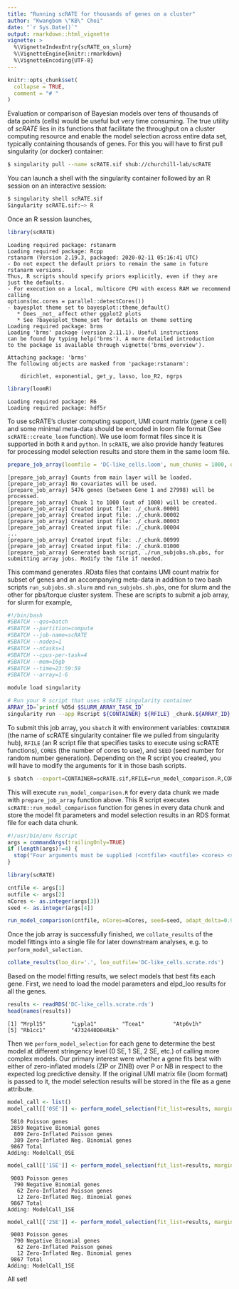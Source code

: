 ```yaml
---
title: "Running scRATE for thousands of genes on a cluster"
author: "Kwangbom \"KB\" Choi"
date: "`r Sys.Date()`"
output: rmarkdown::html_vignette
vignette: >
  %\VignetteIndexEntry{scRATE_on_slurm}
  %\VignetteEngine{knitr::rmarkdown}
  %\VignetteEncoding{UTF-8}
---
```


```r
knitr::opts_chunk$set(
  collapse = TRUE,
  comment = "# "
)
```

Evaluation or comparison of Bayesian models over tens of thousands of data points (cells) would be useful but very time consuming. The true utility of *scRATE* lies in its functions that facilitate the throughput on a cluster computing resource and enable the model selection across entire data set, typically containing thousands of genes. For this you will have to first pull singularity (or docker) container:

```bash
$ singularity pull --name scRATE.sif shub://churchill-lab/scRATE
```

You can launch a shell with the singularity container followed by an R session on an interactive session:

```bash
$ singularity shell scRATE.sif
Singularity scRATE.sif:~> R
```

Once an R session launches,

```r
library(scRATE)
```
```
Loading required package: rstanarm
Loading required package: Rcpp
rstanarm (Version 2.19.3, packaged: 2020-02-11 05:16:41 UTC)
- Do not expect the default priors to remain the same in future rstanarm versions.
Thus, R scripts should specify priors explicitly, even if they are just the defaults.
- For execution on a local, multicore CPU with excess RAM we recommend calling
options(mc.cores = parallel::detectCores())
- bayesplot theme set to bayesplot::theme_default()
   * Does _not_ affect other ggplot2 plots
   * See ?bayesplot_theme_set for details on theme setting
Loading required package: brms
Loading 'brms' package (version 2.11.1). Useful instructions
can be found by typing help('brms'). A more detailed introduction
to the package is available through vignette('brms_overview').

Attaching package: 'brms'
The following objects are masked from 'package:rstanarm':

    dirichlet, exponential, get_y, lasso, loo_R2, ngrps
```

```r
library(loomR)
```
```
Loading required package: R6
Loading required package: hdf5r
```
To use scRATE's cluster computing support, UMI count matrix (gene x cell) and some minimal meta-data should be encoded in loom file format (See `scRATE::create_loom` function). We use loom format files since it is supported in both `R` and `python`. In `scRATE`, we also provide handy features for processing model selection results and store them in the same loom file.

```r
prepare_job_array(loomfile = 'DC-like_cells.loom', num_chunks = 1000, outdir='.', dryrun = FALSE)
```
```
[prepare_job_array] Counts from main layer will be loaded.
[prepare_job_array] No covariates will be used.
[prepare_job_array] 5476 genes (between Gene 1 and 27998) will be processed.
[prepare_job_array] Chunk 1 to 1000 (out of 1000) will be created.
[prepare_job_array] Created input file: ./_chunk.00001
[prepare_job_array] Created input file: ./_chunk.00002
[prepare_job_array] Created input file: ./_chunk.00003
[prepare_job_array] Created input file: ./_chunk.00004
...
[prepare_job_array] Created input file: ./_chunk.00999
[prepare_job_array] Created input file: ./_chunk.01000
[prepare_job_array] Generated bash script, ./run_subjobs.sh.pbs, for submitting array jobs. Modify the file if needed.
```
This command generates .RData files that contains UMI count matrix for subset of genes and an accompanying meta-data in addition to two bash scripts `run_subjobs.sh.slurm` and `run_subjobs.sh.pbs`, one for slurm and the other for pbs/torque cluster system. These are scripts to submit a job array, for slurm for example,

```bash
#!/bin/bash
#SBATCH --qos=batch
#SBATCH --partition=compute
#SBATCH --job-name=scRATE
#SBATCH --nodes=1
#SBATCH --ntasks=1
#SBATCH --cpus-per-task=4
#SBATCH --mem=16gb
#SBATCH --time=23:59:59
#SBATCH --array=1-6

module load singularity

# Run your R script that uses scRATE singularity container
ARRAY_ID=`printf %05d $SLURM_ARRAY_TASK_ID`
singularity run --app Rscript ${CONTAINER} ${RFILE} _chunk.${ARRAY_ID} _scrate.${ARRAY_ID} ${CORES} ${SEED}
```

To submit this job array, you `sbatch` it with environment variables: `CONTAINER` (the name of scRATE singularity container file we pulled from singularity hub), `RFILE` (an R script file that specifies tasks to execute using scRATE functions), `CORES` (the number of cores to use), and `SEED` (seed number for random number generation). Depending on the R script you created, you will have to modify the arguments for it in those bash scripts.

```bash
$ sbatch --export=CONTAINER=scRATE.sif,RFILE=run_model_comparison.R,CORES=4,SEED=1004 run_subjobs.sh.slurm
```

This will execute `run_model_comparison.R` for every data chunk we made with `prepare_job_array` function above. This R script executes `scRATE::run_model_comparison` function for genes in every data chunk and store the model fit parameters and model selection results in an RDS format file for each data chunk.

```r
#!/usr/bin/env Rscript
args = commandArgs(trailingOnly=TRUE)
if (length(args)!=4) {
  stop("Four arguments must be supplied (<cntfile> <outfile> <cores> <seed>).n", call.=FALSE)
}

library(scRATE)

cntfile <- args[1]
outfile <- args[2]
nCores <- as.integer(args[3])
seed <- as.integer(args[4])

run_model_comparison(cntfile, nCores=nCores, seed=seed, adapt_delta=0.95, outfile=outfile)
```

Once the job array is successfully finished, we `collate_results` of the model fittings into a single file for later downstream analyses, e.g. to `perform_model_selection`.

```r
collate_results(loo_dir='.', loo_outfile='DC-like_cells.scrate.rds')
```

Based on the model fitting results, we select models that best fits each gene. First, we need to load the model parameters and elpd_loo results for all the genes.

```r
results <- readRDS('DC-like_cells.scrate.rds')
head(names(results))
```
```
[1] "Mrpl15"        "Lypla1"        "Tcea1"         "Atp6v1h"      
[5] "Rb1cc1"        "4732440D04Rik"
```

Then we `perform_model_selection` for each gene to determine the best model at different stringency level (0 SE, 1 SE, 2 SE, etc.) of calling more complex models. Our primary interest were whether a gene fits best with either of zero-inflated models (ZIP or ZINB) over P or NB in respect to the expected log predictive density. If the original UMI matrix file (loom format) is passed to it, the model selection results will be stored in the file as a gene attribute.

```r
model_call <- list()
model_call[['0SE']] <- perform_model_selection(fit_list=results, margin=0.0, loomfile='DC-like_cells.loom', attr_name='ModelCall_0SE', verbose=TRUE)
```
```
 5810 Poisson genes
 2859 Negative Binomial genes
  809 Zero-Inflated Poisson genes
  389 Zero-Inflated Neg. Binomial genes
 9867 Total
Adding: ModelCall_0SE
```
```r
model_call[['1SE']] <- perform_model_selection(fit_list=results, margin=1.0, loomfile='DC-like_cells.loom', attr_name='ModelCall_1SE', verbose=TRUE)
```
```
 9003 Poisson genes
  790 Negative Binomial genes
   62 Zero-Inflated Poisson genes
   12 Zero-Inflated Neg. Binomial genes
 9867 Total
Adding: ModelCall_1SE
```
```r
model_call[['2SE']] <- perform_model_selection(fit_list=results, margin=2.0, loomfile='DC-like_cells.loom', attr_name='ModelCall_2SE', verbose=TRUE)
```
```
 9003 Poisson genes
  790 Negative Binomial genes
   62 Zero-Inflated Poisson genes
   12 Zero-Inflated Neg. Binomial genes
 9867 Total
Adding: ModelCall_1SE
```

All set!
